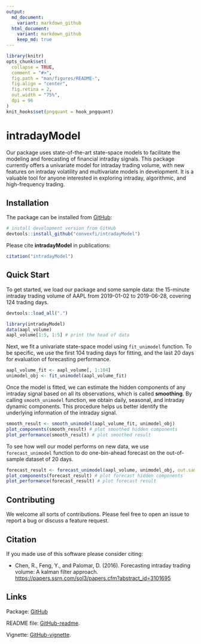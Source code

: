 ```yaml
---
output:
  md_document:
    variant: markdown_github
  html_document:
    variant: markdown_github
    keep_md: true
---
```


<!-- README.md is generated from README.Rmd. Please edit that file -->

```r
library(knitr)
opts_chunk$set(
  collapse = TRUE,
  comment = "#>",
  fig.path = "man/figures/README-",
  fig.align = "center",
  fig.retina = 2,
  out.width = "75%",
  dpi = 96
)
knit_hooks$set(pngquant = hook_pngquant)
```

# intradayModel
Our package uses state-of-the-art state-space models to facilitate the modeling and forecasting of financial intraday signals. This package currently offers a univariate model for intraday trading volume, with new features on intraday volatility and multivariate models in development. It is a valuable tool for anyone interested in exploring intraday, algorithmic, and high-frequency trading.

## Installation
The package can be installed from [GitHub](https://github.com/convexfi/intradayModel):
```r
# install development version from GitHub
devtools::install_github("convexfi/intradayModel")
```

Please cite **intradayModel** in publications:
```r
citation("intradayModel")
```

## Quick Start
To get started, we load our package and some sample data: the 15-minute intraday trading volume of AAPL from 2019-01-02 to 2019-06-28, covering 124 trading days.

```r
devtools::load_all(".")
```

```r
library(intradayModel)
data(aapl_volume)
aapl_volume[1:5, 1:5] # print the head of data
```

Next, we fit a univariate state-space model using `fit_unimodel` function. To be specific, we use the first 104 trading days for fitting, and the last 20 days for evaluation of forecasting performance.

```r
aapl_volume_fit <- aapl_volume[, 1:104]
unimodel_obj <- fit_unimodel(aapl_volume_fit)
```

Once the model is fitted, we can estimate the hidden components of any intraday signal based on all its observations, which is called **smoothing**. By calling `smooth_unimodel` function, we obtain daily, seasonal, and intraday dynamic components. This procedure helps us better identify the underlying information of the intraday signal.

```r
smooth_result <- smooth_unimodel(aapl_volume_fit, unimodel_obj)
plot_components(smooth_result) # plot smoothed hidden components
plot_performance(smooth_result) # plot smoothed result
```

To see how well our model performs on new data, we use `forecast_unimodel` function to do one-bin-ahead forecast on the out-of-sample dataset of 20 days.

```r
forecast_result <- forecast_unimodel(aapl_volume, unimodel_obj, out.sample = 20)
plot_components(forecast_result) # plot forecast hidden components
plot_performance(forecast_result) # plot forecast result
```

## Contributing
We welcome all sorts of contributions. Please feel free to open an issue
to report a bug or discuss a feature request.

## Citation
If you made use of this software please consider citing:

- Chen, R., Feng, Y., and Palomar, D. (2016). Forecasting intraday trading volume: A kalman filter approach. <https://papers.ssrn.com/sol3/papers.cfm?abstract_id=3101695>

## Links
Package: [GitHub](https://github.com/convexfi/intradayModel)

README file: [GitHub-readme](https://github.com/convexfi/intradayModel/blob/master/README.md).

Vignette: [GitHub-vignette](https://htmlpreview.github.io/?https://github.com/convexfi/intradayModel/blob/master/vignettes/intradayModel.html).
